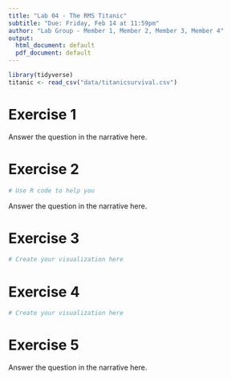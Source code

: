 ```yaml
---
title: "Lab 04 - The RMS Titanic"
subtitle: "Due: Friday, Feb 14 at 11:59pm"
author: "Lab Group - Member 1, Member 2, Member 3, Member 4"
output:
  html_document: default
  pdf_document: default
---
```



```r
library(tidyverse)
titanic <- read_csv("data/titanicsurvival.csv")
```

# Exercise 1

Answer the question in the narrative here.

# Exercise 2

```r
# Use R code to help you
```

Answer the question in the narrative here.

# Exercise 3

```r
# Create your visualization here
```

# Exercise 4

```r
# Create your visualization here
```

# Exercise 5

Answer the question in the narrative here.

    